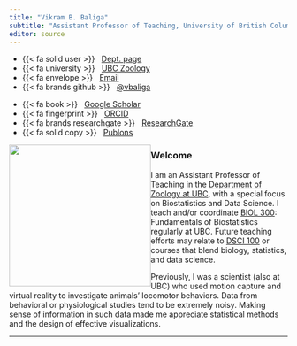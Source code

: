 ```yaml
---
title: "Vikram B. Baliga"
subtitle: "Assistant Professor of Teaching, University of British Columbia"
editor: source
---
```


::::: {.grid .course-details .course-details-smaller}
::: {.g-col-6 .g-col-md-3}
-   {{< fa solid user >}}   [Dept.
    page](https://www.zoology.ubc.ca/person/vikram-baliga)
-   {{< fa university >}}   [UBC Zoology](https://zoology.ubc.ca/)
-   {{< fa envelope >}}   [Email](mailto:vikram.baliga@ubc.ca)
-   {{< fa brands github >}}   [\@vbaliga](https://github.com/vbaliga)
:::

::: {.g-col-6 .g-col-md-3}
-   {{< fa book >}}   [Google
    Scholar](https://scholar.google.com/citations?user=sXz0JqQAAAAJ&hl=en)
-   {{< fa fingerprint >}}   [ORCID](http://orcid.org/0000-0002-9367-8974)
-   {{< fa brands researchgate >}}  
    [ResearchGate](https://www.researchgate.net/profile/Vikram_Baliga)
-   {{< fa solid copy >}}  
    [Publons](http://www.researcherid.com/rid/H-1546-2013)
:::
:::::

![](images/Vikram_Baliga.png){fig-alt="Vikram B. Baliga" style="float:left;"
width="256"
fig-cap="Photo taken by <a href='https://zoology.ubc.ca/person/sylvia-heredia'>Sylvia Heredia</a>"}

### Welcome

I am an Assistant Professor of Teaching in the [Department of Zoology at
UBC](https://www.zoology.ubc.ca/person/vikram-baliga), with a special focus on
Biostatistics and Data Science. I teach and/or coordinate [BIOL
300](https://biologyprogram-2023.sites.olt.ubc.ca/files/2019/08/Syllabus_BIOL300_2019.pdf):
Fundamentals of Biostatistics regularly at UBC. Future teaching efforts may
relate to [DSCI 100](https://ubc-dsci.github.io/dsci-100-student/) or courses
that blend biology, statistics, and data science.

Previously, I was a scientist (also at UBC) who used motion capture and virtual
reality to investigate animals' locomotor behaviors. Data from behavioral or
physiological studies tend to be extremely noisy. Making sense of information in
such data made me appreciate statistical methods and the design of effective
visualizations.

--------------------------------------------------------------------------------

